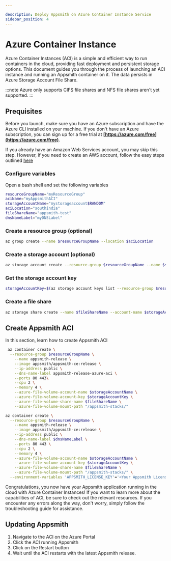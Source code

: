 ```yaml
---

description: Deploy Appsmith on Azure Container Instance Service
sidebar_position: 4
---
```


# Azure Container Instance
Azure Container Instances (ACI) is a simple and efficient way to run containers in the cloud, providing fast deployment and persistent storage options.
This document guides you through the process of launching an ACI instance and running an Appsmith container on it. The data persists in Azure Storage Account File Share.

:::note 
Azure only supports CIFS file shares and NFS file shares aren't yet supported.
:::

## Prequisites
Before you launch, make sure you have an Azure subscription and have the Azure CLI installed on your machine. If you don't have an Azure subscription, you can sign up for a free trial at **[https://azure.com/free](https://azure.com/free)**.

If you already have an Amazon Web Services account, you may skip this step. However, if you need to create an AWS account, follow the easy steps outlined [here](https://aws.amazon.com/premiumsupport/knowledge-center/create-and-activate-aws-account/)


### Configure variables
Open a bash shell and set the following variables
```bash
resourceGroupName="myResourceGroup"
aciName="myAppsmithACI"
storageAccountName="mystorageaccount$RANDOM"
aciLocation="southindia"  
fileShareName="appsmith-test"
dnsNameLabel="myDNSLabel"
```
### Create a resource group (optional)

```bash
az group create --name $resourceGroupName --location $aciLocation
```

### Create a storage account (optional)
```bash
az storage account create --resource-group $resourceGroupName --name $storageAccountName --location $aciLocation --sku Standard_LRS
```
### Get the storage account key
```bash
storageAccountKey=$(az storage account keys list --resource-group $resourceGroupName --account-name $storageAccountName --query "[0].value"  --output tsv)
```

### Create a file share
```bash
az storage share create --name $fileShareName --account-name $storageAccountName --account-key $storageAccountKey
```

## Create Appsmith ACI

In this section, learn how to create Appsmith ACI

<Tabs groupId="editions">
   <TabItem label="Community Edition" value="community">

```bash
 az container create \
  --resource-group $resourceGroupName \
	--name appsmith-release \
	--image appsmith/appsmith-ce:release \
	--ip-address public \
	--dns-name-label appsmith-release-azure-aci \
	--ports 80 443\
	--cpu 2 \
	--memory 4 \
	--azure-file-volume-account-name $storageAccountName \
	--azure-file-volume-account-key $storageAccountKey \
	--azure-file-volume-share-name $fileShareName \
	--azure-file-volume-mount-path "/appsmith-stacks/"
 ```

   </TabItem>
   <TabItem label="Business Edition" value="business">


```bash
az container create \
  --resource-group $resourceGroupName \
	--name appsmith-release \
	--image appsmith/appsmith-ce:release \
	--ip-address public \
	--dns-name-label $dnsNameLabel \
	--ports 80 443 \
	--cpu 2 \
	--memory 4 \
	--azure-file-volume-account-name $storageAccountName \
	--azure-file-volume-account-key $storageAccountKey \
	--azure-file-volume-share-name $fileShareName \
	--azure-file-volume-mount-path "/appsmith-stacks/" \
  --environment-variables 'APPSMITH_LICENSE_KEY'='<Your Appsmith License>'
```

   </TabItem>
</Tabs>

Congratulations, you now have your Appsmith application running in the cloud with Azure Container Instances! If you want to learn more about the capabilities of ACI, be sure to check out the relevant resources. If you encounter any errors along the way, don't worry, simply follow the troubleshooting guide for assistance. 

## Updating Appsmith

1. Navigate to the ACI on the Azure Portal
2. Click the ACI running Appsmith
3. Click on the Restart button
4. Wait until the ACI restarts with the latest Appsmith release.

